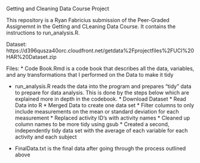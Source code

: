 Getting and Cleaning Data Course Project

This repository is a Ryan Fabricius submission of the Peer-Graded Assignemnt in the Getting and CLeaning Data Course. It contains the instructions to run_analysis.R. 

Dataset: https://d396qusza40orc.cloudfront.net/getdata%2Fprojectfiles%2FUCI%20HAR%20Dataset.zip

Files:
* Code Book.Rmd is a code book that describes all the data, variables, and any transformations that I performed on the Data to make it tidy

* run_analysis.R reads the data into the program and prepares "tidy" data to prepare for data analysis. This is done by the steps below which are explained more in depth in the codebook.
        * Download Dataset
        * Read Data into R
        * Merged Data to create one data set
        * Filter columns to only include measurements on the mean or standard deviation for each measurement
        * Replaced activity ID's with activity names
        * Cleaned up column names to be more tidy using gsub
        * Created a second, independently tidy data set with the average of each variable for each activity and each subject

* FinalData.txt is the final data after going through the process outlined above 

